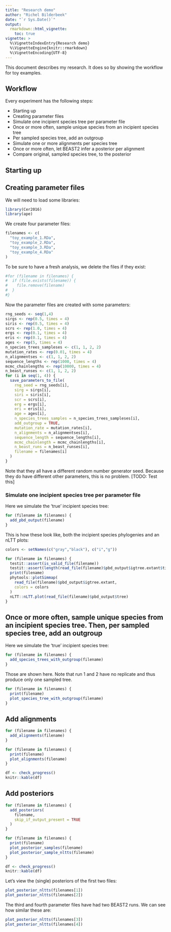 ```yaml
---
title: "Research demo"
author: "Richel Bilderbeek"
date: "`r Sys.Date()`"
output: 
  rmarkdown::html_vignette:
    toc: true
vignette: >
  %\VignetteIndexEntry{Research demo}
  %\VignetteEngine{knitr::rmarkdown}
  %\VignetteEncoding{UTF-8}
---
```


This document describes my research. It does so by
showing the workflow for toy examples.

## Workflow

Every experiment has the following steps:

 * Starting up
 * Creating parameter files
 * Simulate one incipient species tree per parameter file
 * Once or more often, sample unique species from an incipient species tree
 * Per sampled species tree, add an outgroup
 * Simulate one or more alignments per species tree
 * Once or more often, let BEAST2 infer a posterior per alignment
 * Compare original, sampled species tree, to the posterior

## Starting up

## Creating parameter files

We will need to load some libraries:

```r
library(Cer2016)
library(ape)
```


We create four parameter files:

```r
filenames <- c(
  "toy_example_1.RDa", 
  "toy_example_2.RDa", 
  "toy_example_3.RDa", 
  "toy_example_4.RDa"
)
```

To be sure to have a fresh analysis, we delete the files if they exist:

```r
#for (filename in filenames) {
#  if (file.exists(filename)) {
#    file.remove(filename)
#  }
#}
```

Now the parameter files are created with some parameters:

```r
rng_seeds <- seq(1,4)
sirgs <- rep(0.5, times = 4)
siris <- rep(0.5, times = 4)
scrs <- rep(1.0, times = 4)
ergs <- rep(0.1, times = 4)
eris <- rep(0.1, times = 4)
ages <- rep(5, times = 4)
n_species_trees_sampleses <- c(1, 1, 2, 2)
mutation_rates <- rep(0.01, times = 4)
n_alignmentses <- c(1, 1, 2, 2)
sequence_lengths <- rep(1000, times = 4)
mcmc_chainlengths <- rep(10000, times = 4)
n_beast_runses <- c(1, 1, 2, 2)
for (i in seq(1, 4)) {
  save_parameters_to_file(
    rng_seed = rng_seeds[i],
    sirg = sirgs[i],
    siri = siris[i],
    scr = scrs[i],
    erg = ergs[i],
    eri = eris[i],
    age = ages[i],
    n_species_trees_samples = n_species_trees_sampleses[i],
    add_outgroup = TRUE,
    mutation_rate = mutation_rates[i],
    n_alignments = n_alignmentses[i],
    sequence_length = sequence_lengths[i],
    mcmc_chainlength = mcmc_chainlengths[i],
    n_beast_runs = n_beast_runses[i],
    filename = filenames[i]
  )  
}
```

Note that they all have a different random number generator seed. Because
they do have different other parameters, this is no problem. [TODO: Test this]


### Simulate one incipient species tree per parameter file

Here we simulate the 'true' incipient species tree:

```r
for (filename in filenames) {
  add_pbd_output(filename)  
}
```

This is how these look like, both the incipient species phylogenies and an nLTT plots:

```r
colors <- setNames(c("gray","black"), c("i","g"))

for (filename in filenames) {
  testit::assert(is_valid_file(filename))
  testit::assert(length(read_file(filename)$pbd_output$igtree.extant$tip.label) > 0)
  print(filename)
  phytools::plotSimmap(
    read_file(filename)$pbd_output$igtree.extant, 
    colors = colors
  )
  nLTT::nLTT.plot(read_file(filename)$pbd_output$tree)
}
```

## Once or more often, sample unique species from an incipient species tree. Then, per sampled species tree, add an outgroup

Here we simulate the 'true' incipient species tree:

```r
for (filename in filenames) {
  add_species_trees_with_outgroup(filename)  
}
```

Those are shown here. Note that run 1 and 2 have no replicate and
thus produce only one sampled tree.

```r
for (filename in filenames) {
  print(filename)
  plot_species_tree_with_outgroup(filename)
}
```


## Add alignments

```r
for (filename in filenames) {
  add_alignments(filename)  
}
```

```r
for (filename in filenames) {
  print(filename)
  plot_alignments(filename)
}
```


```r
df <- check_progress()
knitr::kable(df)
```

## Add posteriors

```r
for (filename in filenames) {
  add_posteriors(
    filename, 
    skip_if_output_present = TRUE
  )
}
```

```r
for (filename in filenames) {
  print(filename)
  plot_posterior_samples(filename)
  plot_posterior_sample_nltts(filename)
}
```


```r
df <- check_progress()
knitr::kable(df)
```

Let's view the (single) posteriors of the first two files:

```r
plot_posterior_nltts(filenames[1])
plot_posterior_nltts(filenames[2])
```

The third and fourth parameter files have had two BEAST2 runs.
We can see how similar these are:

```r
plot_posterior_nltts(filenames[3])
plot_posterior_nltts(filenames[4])
```